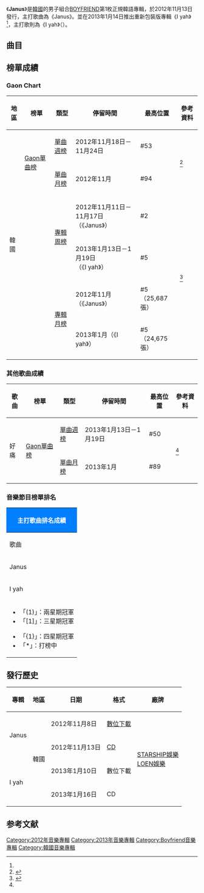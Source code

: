 {{Infobox Album
| Name = Janus
| Cover = BOYFRIEND Janus.jpg
| Artist = [[Boyfriend_(男子團體)|BOYFRIEND]]
| Type = 專輯
| Released = 2012年11月13日<br>2013年1月14日（I yah）<ref name="Repackage">{{cite web|title=Boyfriend releases dance practice video for "I Yah"|url=http://www.allkpop.com/article/2013/01/boyfriend-releases-dance-practice-video-for-i-yah|date=2013-01-21|accessdate=2014-07-17|language=en|archive-date=2018-01-09|archive-url=https://web.archive.org/web/20180109114514/https://www.allkpop.com/article/2013/01/boyfriend-releases-dance-practice-video-for-i-yah|dead-url=no}}</ref>
| Recorded = 2012年
| Genre = [[韓語流行音樂|韓語流行音樂]]
| Length = 36:41<br>43:20（I yah）
| Label = [[STARSHIP娛樂|STARSHIP娛樂]]製作<br>[[LOEN娛樂|LOEN娛樂]]發行
| Producer = Sweetune
| Certification  = 
| Chart position = * 週榜最高排名第2位<small>（11月17日，[[Gaon_Chart|Gaon]]）</small> 
| Last album = [[Love_Style|Love Style]]<br />（2012年）
| This album = '''Janus'''<br>（2012年）／<br>'''I yah'''<br>（2013年）
| Next album = {{link-en|SEVENTH MISSION|Seventh Mission}}<br />（2013年）
{{Singles
| Name           = Janus
| Type           = 專輯
| Single 1       = Janus
| Single 1 date  = {{Start date|2012|11|7}}
| Single 2       = I yah（{{lang|ko|아이야}}）
| Single 2 date  = {{Start date|2013|1|10}}
}}
{{Extra album cover
  | Upper caption = 其他封面
  | Type = 專輯
  | Cover = BOYFRIEND I yah.jpg
  | Lower caption = 重新包裝版專輯《I yah》封面
  }} 
}}

《'''Janus'''》是[[韓國|韓國]]的男子組合[[Boyfriend_(男子團體)|BOYFRIEND]]第1枚正規韓語專輯，於2012年11月13日發行，主打歌曲為《Janus》。並在2013年1月14日推出重新包裝版專輯《I yah》<ref name="Repackage"/>，主打歌則為《I yah》（{{lang-ko|아이야}}）。

==曲目==
{{Track listing
| total_length    = 36:41

| title1          = Janus
| music1          = {{link-ko|韓載昊|한재호 (작곡가)}}（{{lang|ko|한재호}}）<br>安俊成（{{lang|ko|안준성}}）
| lyrics1         = 宋秀倫（{{lang|ko|송수윤}}）
| arranger1       = 韓載昊<br>金勝洙（{{lang|ko|김승수}}）<br>安俊成<br>洪升炫（{{lang|ko|홍승현}}）
| length1         = 3:31

| title2          = Good Night
| note2           = {{lang|ko|내 꿈꿔}}
| music2          = G-High<br>李周亨（{{lang|ko|이주형}}）
| lyrics2         = 宋秀倫<br>[[趙光旻|趙光旻]]（RAP歌詞）<br>[[盧珉玗|盧珉玗]]（RAP歌詞）
| arranger2       = G-High<br>李周亨
| length2         = 3:45

| title3          = Excuse Me
| music3          = 高南洙（{{lang|ko|고남수}}）<br>韓寶覽（{{lang|ko|한보람}}）
| lyrics3         = 宋秀倫
| arranger3       = 高南洙<br>韓寶覽
| length3         = 3:11

| title4          = 反覆無常
| note4           = {{lang|ko|이랬다 저랬다}}、[[沈賢星|沈賢星]]主唱
| music4          = G-High<br>李周亨
| lyrics4         = G-High<br>李周亨
| arranger4       = G-High<br>李周亨
| length4         = 3:09

| title5          = Mystery
| note5           = {{lang|ko|미스터리}}
| music5          = E.One
| lyrics5         = 宋秀倫
| arranger5       = E.One
| length5         = 3:27

| title6          = Go Back
| music6          = 韓載昊<br>金勝洙<br>安俊成
| lyrics6         = 宋秀倫
| arranger6       = 安俊成<br>洪升炫
| length6         = 3:13

| title7          = Stop It
| music7          = 鄭昌昱（{{lang|ko|정창욱}}）<br>咸承孝（{{lang|ko|함승효}}）
| lyrics7         = 宋秀倫
| arranger7       = 鄭昌昱<br>咸承孝
| length7         = 3:09

| title8          = Listen
| note8           = [[金東玄|金東玄]]主唱
| music8          = 李昌賢（{{lang|ko|이창현}}）
| lyrics8         = 宋秀倫
| arranger8       = 李昌賢
| length8         = 3:34

| title9          = 你過得好嗎
| note9           = {{lang|ko|잘 지내니}}、[[李正珉|李正珉]]主唱
| music9          = 黃鉉（{{lang|ko|황현}}）
| lyrics9         = 宋秀倫
| arranger9       = 黃鉉<br>洪升炫
| length9         = 3:30

| title10         = 鑰匙
| note10          = {{lang|ja|열쇠}}
| music10         = DK
| lyrics10        = 宋秀倫<br>[[趙光旻|趙光旻]]（RAP歌詞）<br>[[盧珉玗|盧珉玗]]（RAP歌詞）
| arranger10      = DK
| length10        = 3:12

}}
{{tracklist
| collapsed       = yes
| total_length    = 43:20
| headline        = 重新包裝版專輯《I yah》

| title1          = I yah
| note1           = {{lang|ko|아이야}}
| music1          = 韓載昊<br>金勝洙
| lyrics1         = 宋秀倫
| arranger1       = 韓載昊<br>金勝洙<br>洪升炫
| length1         = 3:17

| title2          = Janus
| length2         = 3:31

| title3          = 這地方
| note3           = {{lang|ko|그 곳에}}
| music3          = 韓載昊<br>金勝洙<br>YUE
| lyrics3         = 宋秀倫
| arranger3       = YUE<br>洪升炫
| length3         = 3:22

| title4          = Good Night
| length4         = 3:45

| title5          = Excuse Me
| length5         = 3:11

| title6          = 反覆無常
| note6           = [[沈賢星|沈賢星]]主唱
| length6         = 3:09

| title7          = Mystery
| length7         = 3:27

| title8          = Go Back
| length8         = 3:13

| title9          = Stop It
| length9         = 3:09

| title10         = Listen
| note10          = [[金東玄|金東玄]]主唱
| length10        = 3:34

| title11         = 你過得好嗎
| note11          = [[李正珉|李正珉]]主唱
| length11        = 3:30

| title12         = 鑰匙
| length12        = 3:12

}}

==榜單成績==
===Gaon Chart===
{| class="wikitable" style="text-align:center; width:800px"
|-
! 地區 !! 榜單 !! 類型 !! 停留時間 !! 最高位置 !! 參考資料
|-
| rowspan=6|韓國 || rowspan=2| [[Gaon單曲榜|Gaon單曲榜]] || [[2012年Gaon單曲冠軍作品列表|單曲週榜]] || 2012年11月18日－11月24日 || #53 ||rowspan=2|<ref name=gaonsinglechart>{{cite web|url=http://www-new.gaonchart.co.kr/chart/digital.php|title=This links to current week - select the year/month/week from drop down menu|date=|work=Gaon Singles Chart|publisher=Korea Music Content Industry Association|accessdate=2014-07-17|language=ko|deadurl=yes|archiveurl=https://web.archive.org/web/20141113182156/http://www-new.gaonchart.co.kr/chart/digital.php|archivedate=2014-11-13}}</ref>
|-
| [[2012年Gaon單曲冠軍作品列表|單曲月榜]] || 2012年11月 || #94 
|-
|rowspan=4|{{link-en|Gaon專輯榜|Gaon Album Chart}} ||rowspan=2| [[2012年Gaon專輯冠軍作品列表|專輯周榜]] || 2012年11月11日－11月17日<br>（《Janus》） || #2 ||rowspan=4|<ref name=gaonalbumchart>{{cite web|url=http://www-new.gaonchart.co.kr/chart/album.php|title=This links to current week - select the year/week from drop down menu|date=|work=Gaon Album Charts|publisher=Korea Music Content Industry Association|accessdate=2014-07-17|language=ko|deadurl=yes|archiveurl=https://web.archive.org/web/20141206021948/http://www-new.gaonchart.co.kr/chart/album.php|archivedate=2014-12-06}}</ref>
|-
| 2013年1月13日－1月19日<br>（《I yah》） || #5
|-
|rowspan=2| [[2012年Gaon專輯冠軍作品列表|專輯月榜]] || 2012年11月（《Janus》） || #5<br>（25,687張）
|-
| 2013年1月（《I yah》） || #5<br>（24,675張）
|}

===其他歌曲成績===
{| class="wikitable" style="text-align:center; width:800px"
|-
! 歌曲 !! 榜單 !! 類型 !! 停留時間 !! 最高位置 !!參考資料
|-
|rowspan=2| 好痛 || rowspan=2|[[Gaon單曲榜|Gaon單曲榜]] || [[2013年Gaon單曲冠軍作品列表|單曲週榜]] || 2013年1月13日－1月19日 || #50 ||rowspan=2|<ref name=gaonsinglechart/>
|-
| [[2013年Gaon單曲冠軍作品列表|單曲月榜]] || 2013年1月 || #89
|}

===音樂節目榜單排名===
{|class="wikitable" style="font-size:small"
!colspan="6" style="background: #007FFF;color:white;"|主打歌曲排名成績
|-
!歌曲!![[Mnet媒體|Mnet]]<br /><small>《[[M!_Countdown|M! Countdown]]》</small>!![[KBS第2頻道|KBS2]]<br /><small>《[[KBS音樂銀行|Music Bank]]》</small>!![[文化廣播_(韓國)|MBC]]<br /><small>《[[Show!_音樂中心|Show! 音樂中心]]》</small>!![[SBS_(韓國)|SBS]]<br /><small>《[[SBS人氣歌謠|人氣歌謠]]》</small>!!備註
|-
| Janus || 19 || 17 || style="background:#808080" |   || style="background:#808080" |   ||
|-
| I yah || 6 || 5 || style="background:#808080" |   || style="background:#808080" |   ||
|-
|colspan="6"|
{{col-begin}}
{{col-2}}
*「(1)」：兩星期冠軍
*「[1]」：三星期冠軍
{{col-break}}
*「{1}」：四星期冠軍
*「*」：打榜中
{{col-end}}
|}

==發行歷史==
{| class="wikitable"
|-
! scope="col"| 專輯 !! 地區 !! 日期 !! 格式 !! 廠牌 
|-
! scope="row" rowspan="2"| Janus
! scope="row" rowspan="4"| 韓國
! scope="row" rowspan="1"| 2012年11月8日
| [[數位音樂下載|數位下載]]
! scope="row" rowspan="4"| [[STARSHIP娛樂|STARSHIP娛樂]]<br>[[LOEN娛樂|LOEN娛樂]]
|-
! scope="row" rowspan="1"| 2012年11月13日
| [[CD|CD]]
|-
! scope="row" rowspan="2"| I yah
! scope="row" rowspan="1"| 2013年1月10日
| 數位下載
|-
! scope="row" rowspan="1"| 2013年1月16日
| CD
|}

==参考文献==
{{reflist}}
{{Boyfriend}}

{{DEFAULTSORT:Janus}}
[[Category:2012年音樂專輯|Category:2012年音樂專輯]]
[[Category:2013年音樂專輯|Category:2013年音樂專輯]]
[[Category:Boyfriend音樂專輯|Category:Boyfriend音樂專輯]]
[[Category:韓國音樂專輯|Category:韓國音樂專輯]]